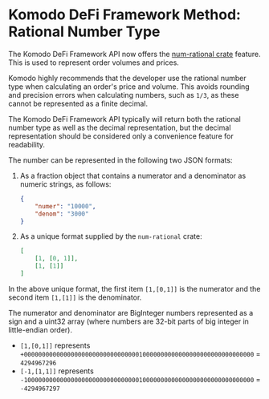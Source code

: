 
# Komodo DeFi Framework Method: Rational Number Type

The Komodo DeFi Framework API now offers the [num-rational crate](https://crates.io/crates/num-rational) feature. This is used to represent order volumes and prices.

Komodo highly recommends that the developer use the rational number type when calculating an order's price and volume. This avoids rounding and precision errors when calculating numbers, such as `1/3`, as these cannot be represented as a finite decimal.

The Komodo DeFi Framework API typically will return both the rational number type as well as the decimal representation, but the decimal representation should be considered only a convenience feature for readability.

The number can be represented in the following two JSON formats:

1.  As a fraction object that contains a numerator and a denominator as numeric strings, as follows:

    ```json
    {
        "numer": "10000",
        "denom": "3000"
    }
    ```

2.  As a unique format supplied by the `num-rational` crate:

    ```json
    [
        [1, [0, 1]],
        [1, [1]]
    ]
    ```

In the above unique format, the first item `[1,[0,1]]` is the numerator and the second item `[1,[1]]` is the denominator.

The numerator and denominator are BigInteger numbers represented as a sign and a uint32 array (where numbers are 32-bit parts of big integer in little-endian order).

*   `[1,[0,1]]` represents `+0000000000000000000000000000000010000000000000000000000000000000` = `4294967296`
*   `[-1,[1,1]]` represents `-1000000000000000000000000000000010000000000000000000000000000000` = `-4294967297`
